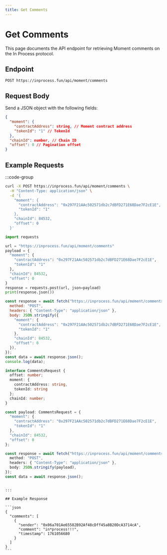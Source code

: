 ```yaml
---
title: Get Comments
---
```


# Get Comments

This page documents the API endpoint for retrieving Moment comments on the In Process protocol.

## Endpoint

```http
POST https://inprocess.fun/api/moment/comments
```

## Request Body

Send a JSON object with the following fields:

```json
{
  "moment": {
    "contractAddress": string, // Moment contract address
    "tokenId": "1" // TokenId 
  },
  "chainId": number, // Chain ID
  "offset": 0 // Pagination offset
}
```

## Example Requests

:::code-group

```bash [cURL]
curl -X POST https://inprocess.fun/api/moment/comments \
  -H "Content-Type: application/json" \
  -d '{
    "moment": {
      "contractAddress": "0x297F21AAc502571db2c7dBFD271E68Dae7F2cE1E",
      "tokenId": "1"
    },
    "chainId": 84532,
    "offset": 0
  }'
```

```python [Python]
import requests

url = "https://inprocess.fun/api/moment/comments"
payload = {
  "moment": {
    "contractAddress": "0x297F21AAc502571db2c7dBFD271E68Dae7F2cE1E",
    "tokenId": "1"
  },
  "chainId": 84532,
  "offset": 0
}
response = requests.post(url, json=payload)
print(response.json())
```

```javascript [JavaScript]
const response = await fetch("https://inprocess.fun/api/moment/comments", {
  method: "POST",
  headers: { "Content-Type": "application/json" },
  body: JSON.stringify({
    "moment": {
      "contractAddress": "0x297F21AAc502571db2c7dBFD271E68Dae7F2cE1E",
      "tokenId": "1"
    },
    "chainId": 84532,
    "offset": 0
  }),
});
const data = await response.json();
console.log(data);
```

```typescript [TypeScript]
interface CommentsRequest {
  offset: number;
  moment: {
    contractAddress: string,
    tokenId: string
  };
  chainId: number;
}

const payload: CommentsRequest = {
  "moment": {
    "contractAddress": "0x297F21AAc502571db2c7dBFD271E68Dae7F2cE1E",
    "tokenId": "1"
  },
  "chainId": 84532,
  "offset": 0
};

const response = await fetch("https://inprocess.fun/api/moment/comments", {
  method: "POST",
  headers: { "Content-Type": "application/json" },
  body: JSON.stringify(payload),
});
const data = await response.json();
```

````

:::

## Example Response

```json
{
  "comments": [
    {
      "sender": "0x06a701Ae65582B92Af48cDff45a8B20DcA3714cA",
      "comment": "in*process!!!",
      "timestamp": 1761056680
    }
  ]
}
```
